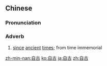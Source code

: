 ==Chinese==
{{zh-forms}}

===Pronunciation===
{{zh-pron
|m=zìgǔ
|c=zi6 gu2
|h=pfs=chhṳ-kú
|mn=qz:chīr-kó͘/tw,xm,zz:chū-kó͘
|cat=adv
}}

===Adverb===
{{zh-adv}}

# [[since]] [[ancient]] [[time]]s; from time immemorial
#: {{zh-x|自古 以來|''since ancient times''}}

{{zh-cat|Advanced}}

[[zh-min-nan:自古]]
[[ko:自古]]
[[ja:自古]]
[[zh:自古]]